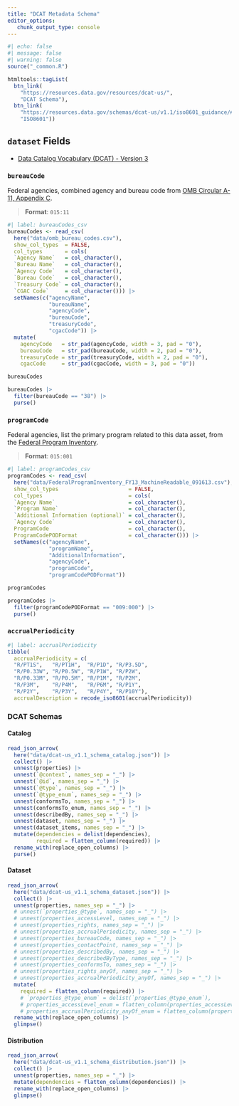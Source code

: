 ```yaml
---
title: "DCAT Metadata Schema"
editor_options: 
   chunk_output_type: console
---
```


```r
#| echo: false
#| message: false
#| warning: false
source("_common.R")

htmltools::tagList(
  btn_link(
    "https://resources.data.gov/resources/dcat-us/", 
    "DCAT Schema"),
  btn_link(
    "https://resources.data.gov/schemas/dcat-us/v1.1/iso8601_guidance/#accrualperiodicity", 
    "ISO8601"))
```

## `dataset` Fields

   * [Data Catalog Vocabulary (DCAT) - Version 3](https://www.w3.org/TR/vocab-dcat/)

### `bureauCode`

Federal agencies, combined agency and bureau code from [OMB Circular A-11, Appendix C](https://obamawhitehouse.archives.gov/sites/default/files/omb/assets/a11_current_year/app_c.pdf). 

> __Format__: `015:11`

```r
#| label: bureauCodes_csv
bureauCodes <- read_csv(
  here("data/omb_bureau_codes.csv"), 
  show_col_types  = FALSE,
  col_types       = cols(
  `Agency Name`   = col_character(),
  `Bureau Name`   = col_character(),
  `Agency Code`   = col_character(),
  `Bureau Code`   = col_character(),
  `Treasury Code` = col_character(),
  `CGAC Code`     = col_character())) |> 
  setNames(c("agencyName", 
             "bureauName", 
             "agencyCode", 
             "bureauCode", 
             "treasuryCode", 
             "cgacCode")) |> 
  mutate(
    agencyCode   = str_pad(agencyCode, width = 3, pad = "0"),
    bureauCode   = str_pad(bureauCode, width = 2, pad = "0"),
    treasuryCode = str_pad(treasuryCode, width = 2, pad = "0"),
    cgacCode     = str_pad(cgacCode, width = 3, pad = "0"))

bureauCodes

bureauCodes |> 
  filter(bureauCode == "38") |> 
  purse()
```

### `programCode`

Federal agencies, list the primary program related to this data asset, from the [Federal Program Inventory](https://resources.data.gov/schemas/dcat-us/v1.1/FederalProgramInventory_FY13_MachineReadable_091613.csv). 

> __Format__: `015:001`

```r
#| label: programCodes_csv
programCodes <- read_csv(
  here("data/FederalProgramInventory_FY13_MachineReadable_091613.csv"), 
  show_col_types                      = FALSE,
  col_types                           = cols(
  `Agency Name`                       = col_character(),
  `Program Name`                      = col_character(),
  `Additional Information (optional)` = col_character(),
  `Agency Code`                       = col_character(),
  ProgramCode                         = col_character(),
  ProgramCodePODFormat                = col_character())) |> 
  setNames(c("agencyName", 
             "programName", 
             "AdditionalInformation", 
             "agencyCode", 
             "programCode", 
             "programCodePODFormat"))

programCodes

programCodes |> 
  filter(programCodePODFormat == "009:000") |> 
  purse()
```

### `accrualPeriodicity`

```r
#| label: accrualPeriodicity
tibble(
  accrualPeriodicity = c(
  "R/PT1S",   "R/PT1H",  "R/P1D", "R/P3.5D", 
  "R/P0.33W", "R/P0.5W", "R/P1W", "R/P2W", 
  "R/P0.33M", "R/P0.5M", "R/P1M", "R/P2M",
  "R/P3M",    "R/P4M",   "R/P6M", "R/P1Y",
  "R/P2Y",    "R/P3Y",   "R/P4Y", "R/P10Y"),
  accrualDescription = recode_iso8601(accrualPeriodicity))
```

### DCAT Schemas

#### Catalog

```r
read_json_arrow(
  here("data/dcat-us_v1.1_schema_catalog.json")) |> 
  collect() |> 
  unnest(properties) |> 
  unnest(`@context`, names_sep = "_") |> 
  unnest(`@id`, names_sep = "_") |> 
  unnest(`@type`, names_sep = "_") |> 
  unnest(`@type_enum`, names_sep = "_") |> 
  unnest(conformsTo, names_sep = "_") |> 
  unnest(conformsTo_enum, names_sep = "_") |> 
  unnest(describedBy, names_sep = "_") |> 
  unnest(dataset, names_sep = "_") |> 
  unnest(dataset_items, names_sep = "_") |> 
  mutate(dependencies = delist(dependencies),
         required = flatten_column(required)) |> 
  rename_with(replace_open_columns) |> 
  purse()
```

#### Dataset

```r
read_json_arrow(
  here("data/dcat-us_v1.1_schema_dataset.json")) |> 
  collect() |> 
  unnest(properties, names_sep = "_") |> 
  # unnest(`properties_@type`, names_sep = "_") |> 
  # unnest(properties_accessLevel, names_sep = "_") |> 
  # unnest(properties_rights, names_sep = "_") |> 
  # unnest(properties_accrualPeriodicity, names_sep = "_") |> 
  # unnest(properties_bureauCode, names_sep = "_") |> 
  # unnest(properties_contactPoint, names_sep = "_") |> 
  # unnest(properties_describedBy, names_sep = "_") |> 
  # unnest(properties_describedByType, names_sep = "_") |> 
  # unnest(properties_conformsTo, names_sep = "_") |> 
  # unnest(properties_rights_anyOf, names_sep = "_") |> 
  # unnest(properties_accrualPeriodicity_anyOf, names_sep = "_") |> 
  mutate(
    required = flatten_column(required)) |> 
    # `properties_@type_enum` = delist(`properties_@type_enum`),
    # properties_accessLevel_enum = flatten_column(properties_accessLevel_enum),
    # properties_accrualPeriodicity_anyOf_enum = flatten_column(properties_accrualPeriodicity_anyOf_enum)) |> 
  rename_with(replace_open_columns) |> 
  glimpse()
```

#### Distribution

```r
read_json_arrow(
  here("data/dcat-us_v1.1_schema_distribution.json")) |> 
  collect() |> 
  unnest(properties, names_sep = "_") |> 
  mutate(dependencies = flatten_column(dependencies)) |> 
  rename_with(replace_open_columns) |> 
  glimpse()
```

